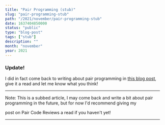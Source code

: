 ```yaml
---
title: "Pair Programming (stub)"
slug: "pair-programming-stub"
path: "/2021/november/pair-programming-stub"
date: 1637404850000
status: "public"
type: "blog-post"
tags: ["stub"]
description: ""
month: "november"
year: 2021
---
```




### Update!

I did in fact come back to writing about pair programming in
[this blog post](/blog/2023/november/pair-programming), give it a read and let me
know what you think!

---

Note: This is a subbed article, I may come back and write a bit about pair
programming in the future, but for now I'd recommend giving my

<Link href="/blog/2020/december/pair-code-reviews">post on Pair Code Reviews</Link> a
read if you haven't yet!

<Spacer />

---

<Spacer />

